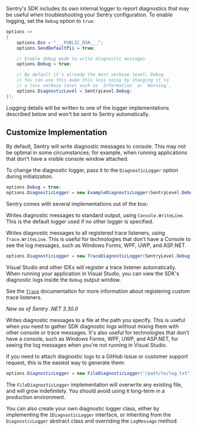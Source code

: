 Sentry's SDK includes its own internal logger to report diagnostics that may be useful when troubleshooting your Sentry configuration. To enable logging, set the `Debug` option to `true`:


```csharp
options =>
{
    options.Dsn = "___PUBLIC_DSN___";
    options.SendDefaultPii = true;

    // Enable debug mode to write diagnostic messages
    options.Debug = true;

    // By default it's already the most verbose level: Debug
    // You can use this make this less noisy by changing it to
    // a less verbose level such as `Information` or `Warning`.
    options.DiagnosticLevel = SentryLevel.Debug;
});
```

Logging details will be written to one of the logger implementations described below and won't be sent to Sentry automatically.

## Customize Implementation

By default, Sentry will write diagnostic messages to console. This may not be optimal in some circumstances; for example, when running applications that don't have a visible console window attached.

To change the diagnostic logger, pass it to the `DiagnosticLogger` option during initialization.

```csharp
options.Debug = true;
options.DiagnosticLogger = new ExampleDiagnosticLogger(SentryLevel.Debug);
```

Sentry comes with several implementations out of the box:

<ConfigKey name="ConsoleDiagnosticLogger">

Writes diagnostic messages to standard output, using `Console.WriteLine`. This is the default logger used if no other logger is specified.

</ConfigKey>

<ConfigKey name="TraceDiagnosticLogger">

Writes diagnostic messages to all registered trace listeners, using `Trace.WriteLine`. This is useful for technologies that don't have a Console to see the log messages, such as Windows Forms, WPF, UWP, and ASP.NET.

```csharp
options.DiagnosticLogger = new TraceDiagnosticLogger(SentryLevel.Debug);
```

Visual Studio and other IDEs will register a trace listener automatically. When running your application in Visual Studio, you can view the SDK's diagnostic logs inside the `Debug` output window.

See the [`Trace`](https://learn.microsoft.com/dotnet/api/system.diagnostics.trace) documentation for more information about registering custom trace listeners.

</ConfigKey>

<ConfigKey name="FileDiagnosticLogger">

_New as of Sentry .NET 3.30.0_

Writes diagnostic messages to a file at the path you specify. This is useful when you need to gather SDK diagnostic logs without mixing them with other console or trace messages. It's also useful for technologies that don't have a console, such as Windows Forms, WPF, UWP, and ASP.NET, for seeing the log messages when you're not running in Visual Studio.

If you need to attach diagnostic logs to a GitHub issue or customer support request, this is the easiest way to generate them:

```csharp
options.DiagnosticLogger = new FileDiagnosticLogger("/path/to/log.txt");
```

<Alert level="warning" title="Warning">

The `FileDiagnosticLogger` implementation will overwrite any existing file, and will grow indefinitely. You should avoid using it long-term in a production environment.

</Alert>

</ConfigKey>

<Alert>

You can also create your own diagnostic logger class, either by implementing the `IDiagnosticLogger` interface, or inheriting from the `DiagnosticLogger` abstract class and overriding the `LogMessage` method.

</Alert>
